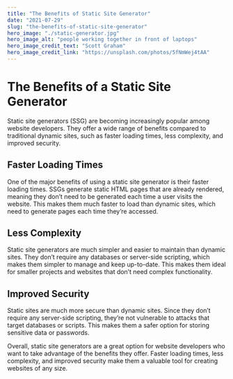 ```yaml
---
title: "The Benefits of Static Site Generator"
date: "2021-07-29"
slug: "the-benefits-of-static-site-generator"
hero_image: "./static-generator.jpg"
hero_image_alt: "people working together in front of laptops"
hero_image_credit_text: "Scott Graham"
hero_image_credit_link: "https://unsplash.com/photos/5fNmWej4tAA"
---
```


# The Benefits of a Static Site Generator

Static site generators (SSG) are becoming increasingly popular among website developers. They offer a wide range of benefits compared to traditional dynamic sites, such as faster loading times, less complexity, and improved security.

## Faster Loading Times

One of the major benefits of using a static site generator is their faster loading times. SSGs generate static HTML pages that are already rendered, meaning they don’t need to be generated each time a user visits the website. This makes them much faster to load than dynamic sites, which need to generate pages each time they’re accessed.

## Less Complexity

Static site generators are much simpler and easier to maintain than dynamic sites. They don’t require any databases or server-side scripting, which makes them simpler to manage and keep up-to-date. This makes them ideal for smaller projects and websites that don’t need complex functionality.

## Improved Security

Static sites are much more secure than dynamic sites. Since they don’t require any server-side scripting, they’re not vulnerable to attacks that target databases or scripts. This makes them a safer option for storing sensitive data or passwords.

Overall, static site generators are a great option for website developers who want to take advantage of the benefits they offer. Faster loading times, less complexity, and improved security make them a valuable tool for creating websites of any size.
